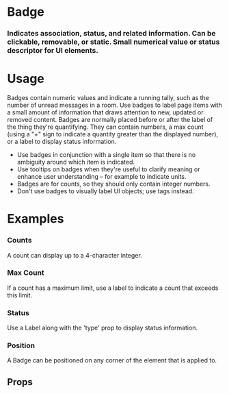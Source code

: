 
<Meta title="Atoms|Badge" component={Badge} />

# Badge

### Indicates association, status, and related information. Can be clickable, removable, or static. Small numerical value or status descriptor for UI elements.

<Preview withToolbar>
  <Story name="Standard">
    <Grid columns="4">
      <Card>
        <CardSection>
          <Badge label="1" />
          <Label text="Badge" />
        </CardSection>
      </Card>
    </Grid>
  </Story>
</Preview>

# Usage

Badges contain numeric values and indicate a running tally, such as the number of unread messages in a room. Use badges to label page items with a small amount of information that draws attention to new, updated or removed content. Badges are normally placed before or after the label of the thing they're quantifying. They can contain numbers, a max count (using a "+" sign to indicate a quantity greater than the displayed number), or a label to display status information.

- Use badges in conjunction with a single item so that there is no ambiguity around which item is indicated.
- Use tooltips on badges when they're useful to clarify meaning or enhance user understanding – for example to indicate units.
- Badges are for counts, so they should only contain integer numbers.
- Don't use badges to visually label UI objects; use tags instead.

# Examples

### Counts

A count can display up to a 4-character integer.

<Preview>
  <Story name="Counts">
    <Grid columns="4">
      <Card>
        <CardSection>
          <Badge label="1" />
          <Label text="1-Digit" />
        </CardSection>
      </Card>
      <Card>
        <CardSection>
          <Badge label="21" />
          <Label text="2-Digit" />
        </CardSection>
      </Card>
      <Card>
        <CardSection>
          <Badge label="321" />
          <Label text="3-Digit" />
        </CardSection>
      </Card>
      <Card>
        <CardSection>
          <Badge label="4321" />
          <Label text="4-Digit" />
        </CardSection>
      </Card>
    </Grid>
  </Story>
</Preview>

### Max Count

If a count has a maximum limit, use a label to indicate a count that exceeds this limit.

<Preview>
  <Story name="Max Count">
    <Grid columns="4">
      <Card>
        <CardSection>
          <Badge label="9+" />
          <Label text="Max 10" />
        </CardSection>
      </Card>
      <Card>
        <CardSection>
          <Badge label="99+" />
          <Label text="Max 100" />
        </CardSection>
      </Card>
      <Card>
        <CardSection>
          <Badge label="999+" />
          <Label text="Max 1000" />
        </CardSection>
      </Card>
      <Card>
        <CardSection>
          <Badge label="9999+" />
          <Label text="Max 10k" />
        </CardSection>
      </Card>
    </Grid>
  </Story>
</Preview>

### Status

Use a Label along with the 'type' prop to display status information.

<Preview>
  <Story name="Status">
    <Grid columns="4">
      <Card>
        <CardSection>
          <Badge label="Info" type="info" />
          <Label text="Info" />
        </CardSection>
      </Card>
      <Card>
        <CardSection>
          <Badge label="Success" type="success" />
          <Label text="Success" />
        </CardSection>
      </Card>
      <Card>
        <CardSection>
          <Badge label="Warning" type="warning" />
          <Label text="Warning" />
        </CardSection>
      </Card>
      <Card>
        <CardSection>
          <Badge label="Alert" type="alert" />
          <Label text="Alert" />
        </CardSection>
      </Card>
    </Grid>
  </Story>
</Preview>

### Position

A Badge can be positioned on any corner of the element that is applied to.

<Preview>
  <Story name="Position">
    <Grid columns="4">
      <Card>
        <CardSection>
          <Badge label="1" position="topLeft" />
          <Label text="Top-Left" />
        </CardSection>
      </Card>
      <Card>
        <CardSection>
          <Badge label="1" position="bottomLeft" />
          <Label text="Bottom-Left" />
        </CardSection>
      </Card>
      <Card>
        <CardSection>
          <Badge label="1" position="topRight" />
          <Label text="Top-Right" />
        </CardSection>
      </Card>
      <Card>
        <CardSection>
          <Badge label="1" position="bottomRight" />
          <Label text="Bottom-Right" />
        </CardSection>
      </Card>
    </Grid>
  </Story>
</Preview>

## Props

<Props of={Badge} />